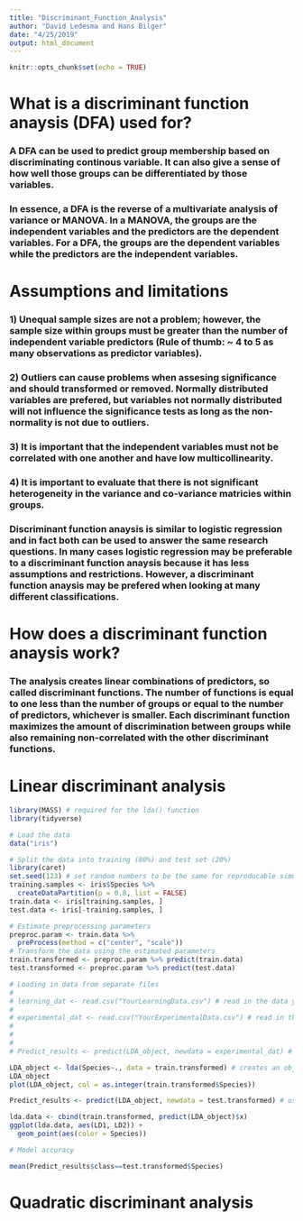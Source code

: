```yaml
---
title: "Discriminant_Function_Analysis"
author: "David Ledesma and Hans Bilger"
date: "4/25/2019"
output: html_document
---
```


```r
knitr::opts_chunk$set(echo = TRUE)
```

# What is a discriminant function anaysis (DFA) used for?

### A DFA can be used to predict group membership based on discriminating continous variable. It can also give a sense of how well those groups can be differentiated by those variables.

### In essence, a DFA is the reverse of a multivariate analysis of variance or MANOVA. In a MANOVA, the groups are the independent variables and the predictors are the dependent variables. For a DFA, the groups are the dependent variables while the predictors are the independent variables. 

# Assumptions and limitations

### 1) Unequal sample sizes are not a problem; however, the sample size within groups must be greater than the number of independent variable predictors (Rule of thumb: ~ 4 to 5 as many observations as predictor variables).

### 2) Outliers can cause problems when assesing significance and should transformed or removed. Normally distributed variables are prefered, but variables not normally distributed will not influence the significance tests as long as the non-normality is not due to outliers.

### 3) It is important that the independent variables must not be correlated with one another and have low multicollinearity. 

### 4) It is important to evaluate that there is not significant heterogeneity in the variance and co-variance matricies within groups. 

### Discriminant function anaysis is similar to logistic regression and in fact both can be used to answer the same research questions. In many cases logistic regression may be preferable to a discriminant function anaysis because it has less assumptions and restrictions. However, a discriminant function anaysis may be prefered when looking at many different classifications. 

# How does a discriminant function anaysis work?

### The analysis creates linear combinations of predictors, so called discriminant functions. The number of functions is equal to one less than the number of groups or equal to the number of predictors, whichever is smaller. Each discriminant function maximizes the amount of discrimination between groups while also remaining non-correlated with the other discriminant functions.

# Linear discriminant analysis

```r
library(MASS) # required for the lda() function
library(tidyverse)

# Load the data
data("iris")

# Split the data into training (80%) and test set (20%)
library(caret) 
set.seed(123) # set random numbers to be the same for reproducable simulations
training.samples <- iris$Species %>%
  createDataPartition(p = 0.8, list = FALSE)
train.data <- iris[training.samples, ]
test.data <- iris[-training.samples, ]

```

```r
# Estimate preprocessing parameters
preproc.param <- train.data %>% 
  preProcess(method = c("center", "scale"))
# Transform the data using the estimated parameters
train.transformed <- preproc.param %>% predict(train.data)
test.transformed <- preproc.param %>% predict(test.data)
```


```r
# Loading in data from separate files
# 
# learning_dat <- read.csv("YourLearningData.csv") # read in the data you will use to teach the analysis what each category looks like - minimally, you need a column for category (in your case, individual) plus one column for each of your variables
# 
# experimental_dat <- read.csv("YourExperimentalData.csv") # read in the data for which you will be predicting categories - this should be formatted exactly like your learing data
# 
# 
# 
# Predict_results <- predict(LDA_object, newdata = experimental_dat) # use the LDA results object to predict the category for your experimental data - NOTE: if you have multiple rows in your experimental data, you'll need to use a for loop to compare each row to your LDA object
```


```r
LDA_object <- lda(Species~., data = train.transformed) # creates an object that is the results of the learning phase of the LDA - this is what you will use to predict what category each subsequent set of variables you feed it most likely belong to
LDA_object
plot(LDA_object, col = as.integer(train.transformed$Species))
```

```r
Predict_results <- predict(LDA_object, newdata = test.transformed) # use the LDA results object to predict the category for your experimental data - NOTE: if you have multiple rows in your experimental data, you'll need to use a for loop to compare each row to your LDA object - try this on your own first and if you can't make it work, I'll show you what I did
```

```r
lda.data <- cbind(train.transformed, predict(LDA_object)$x)
ggplot(lda.data, aes(LD1, LD2)) +
  geom_point(aes(color = Species))
```

```r
# Model accuracy

mean(Predict_results$class==test.transformed$Species)
```

# Quadratic discriminant analysis








